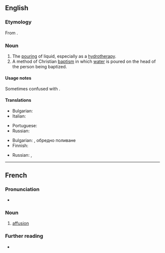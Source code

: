 ==English==
{{wikipedia}}

===Etymology===
From {{etyl|la|en}} {{m|la|affusio}}.

===Noun===
{{en-noun|~}}

# The [[pour]]ing of liquid, especially as a [[hydrotherapy]].
# A method of Christian [[baptism]] in which [[water]] is poured on the head of the person being baptized.

====Usage notes====
Sometimes confused with {{m|en|effusion||an outpouring of liquid}}.

====Translations====
{{trans-top|pouring of liquid}}
* Bulgarian: {{t|bg|обливане}}
* Italian: {{t|it|affusione|f}}
{{trans-mid}}
* Portuguese: {{t|pt|afusão|f}}
* Russian: {{t+|ru|облива́ние|n}}
{{trans-bottom}}

{{trans-top|a method of Christian baptism}}
* Bulgarian: {{t|bg|обливане}}, обредно поливане
* Finnish: {{t|fi|valelukaste}}
{{trans-mid}}
* Russian: {{t+|ru|окропле́ние|n}}, {{t|ru|[[опуска́ние]] [[в]] [[ку́пель]]|n}}
{{trans-bottom}}

----

==French==

===Pronunciation===
* {{audio|fr|LL-Q150 (fra)-WikiLucas00-affusion.wav|Audio}}

===Noun===
{{fr-noun|f}}

# [[#English|affusion]]

===Further reading===
* {{R:TLFi}}